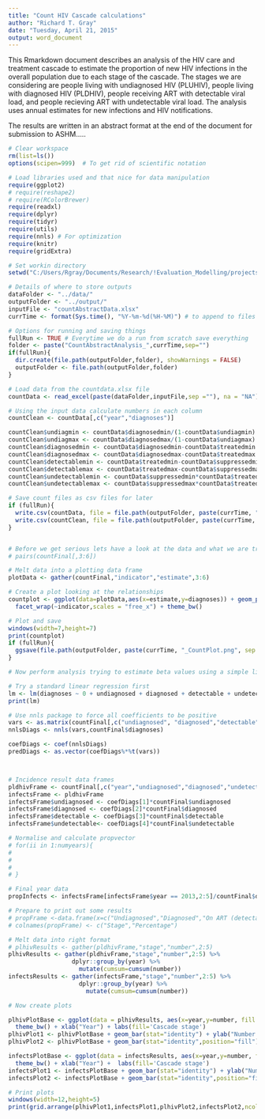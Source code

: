 ```yaml
---
title: "Count HIV Cascade calculations"
author: "Richard T. Gray"
date: "Tuesday, April 21, 2015"
output: word_document
---
```


This Rmarkdown document describes an analysis of the HIV care and treatment cascade to estimate the proportion of new HIV infections in the overall population due to each stage of the cascade. The stages we are considering are people living with undiagnosed HIV (PLUHIV), people living with diagnosed HIV (PLDHIV), people receiving ART with detectable viral load, and people recieving ART with undetectable viral load. The analysis uses annual estimates for new infections and HIV notifications. 

The results are written in an abstract format at the end of the document for submission to ASHM.....


```r
# Clear workspace
rm(list=ls()) 
options(scipen=999)  # To get rid of scientific notation

# Load libraries used and that nice for data manipulation
require(ggplot2)
# require(reshape2)
# require(RColorBrewer)
require(readxl)
require(dplyr)
require(tidyr)
require(utils)
require(nnls) # For optimization
require(knitr)
require(gridExtra)

# Set workin directory
setwd("C:/Users/Rgray/Documents/Research/!Evaluation_Modelling/projects/Care_Cascade_Calculations/code")

```

```r
# Details of where to store outputs
dataFolder <- "../data/"
outputFolder <- "../output/"
inputFile <- "countAbstractData.xlsx"
currTime <- format(Sys.time(), "%Y-%m-%d(%H-%M)") # to append to files

# Options for running and saving things
fullRun <- TRUE # Everytime we do a run from scratch save everything 
folder <- paste("CountAbstractAnalysis_",currTime,sep="")
if(fullRun){
  dir.create(file.path(outputFolder,folder), showWarnings = FALSE)
  outputFolder <- file.path(outputFolder,folder)
}

```


```r
# Load data from the countdata.xlsx file 
countData <- read_excel(paste(dataFolder,inputFile,sep =""), na = "NA")

# Using the input data calculate numbers in each column
countClean <- countData[,c("year","diagnoses")]

countClean$undiagmin <- countData$diagnosedmin/(1-countData$undiagmin)
countClean$undiagmax <- countData$diagnosedmax/(1-countData$undiagmax)
countClean$diagnosedmin <- countData$diagnosedmin-countData$treatedmin
countClean$diagnosedmax <- countData$diagnosedmax-countData$treatedmax
countClean$detectablemin <- countData$treatedmin-countData$suppressedmin*countData$treatedmin
countClean$detectablemax <- countData$treatedmax-countData$suppressedmax*countData$treatedma
countClean$undetectablemin <- countData$suppressedmin*countData$treatedmin
countClean$undetectablemax <- countData$suppressedmax*countData$treatedmax

# Save count files as csv files for later 
if (fullRun){
  write.csv(countData, file = file.path(outputFolder, paste(currTime, "_countRaw.csv", sep ="")))
  write.csv(countClean, file = file.path(outputFolder, paste(currTime, "_countFinal.csv", sep ="")))
}

```

```r

```

```r
# Before we get serious lets have a look at the data and what we are trying to do
# pairs(countFinal[,3:6])

# Melt data into a plotting data frame
plotData <- gather(countFinal,"indicator","estimate",3:6)

# Create a plot looking at the relationships
countplot <- ggplot(data=plotData,aes(x=estimate,y=diagnoses)) + geom_point() + 
  facet_wrap(~indicator,scales = "free_x") + theme_bw()

# Plot and save
windows(width=7,height=7)
print(countplot)
if (fullRun){
  ggsave(file.path(outputFolder, paste(currTime, "_CountPlot.png", sep ="")),width=7,height=7)
}

```

```r
# Now perform analysis trying to estimate beta values using a simple linear model

# Try a standard linear regression first
lm <- lm(diagnoses ~ 0 + undiagnosed + diagnosed + detectable + undetectable, data = countFinal)
print(lm)

# Use nnls package to force all coefficients to be positive
vars <- as.matrix(countFinal[,c("undiagnosed", "diagnosed","detectable","undetectable")])
nnlsDiags <- nnls(vars,countFinal$diagnoses)

coefDiags <- coef(nnlsDiags)
predDiags <- as.vector(coefDiags%*%t(vars))



# Incidence result data frames
pldhivFrame <- countFinal[,c("year","undiagnosed","diagnosed","undetectable","detectable")] # For plotting
infectsFrame <- pldhivFrame
infectsFrame$undiagnosed <- coefDiags[1]*countFinal$undiagnosed
infectsFrame$diagnosed <- coefDiags[2]*countFinal$diagnosed
infectsFrame$detectable <- coefDiags[3]*countFinal$detectable
infectsFrame$undetectable<- coefDiags[4]*countFinal$undetectable

# Normalise and calculate propvector
# for(ii in 1:numyears){ 
#   
#   
#   
# }

# Final year data
propInfects <- infectsFrame[infectsFrame$year == 2013,2:5]/countFinal$diagnoses

# Prepare to print out some results 
# propFrame <-data.frame(x=c("Undiagnosed","Diagnosed","On ART (detectable)","On ART (undetectable)"),y = 100*propInfects[1,])
# colnames(propFrame) <- c("Stage","Percentage")


```

```r
# Melt data into right format 
# plhivResults <- gather(pldhivFrame,"stage","number",2:5)
plhivResults <- gather(pldhivFrame,"stage","number",2:5) %>%
                  dplyr::group_by(year) %>%
                    mutate(cumsum=cumsum(number))
infectsResults <- gather(infectsFrame,"stage","number",2:5) %>%
                    dplyr::group_by(year) %>%
                      mutate(cumsum=cumsum(number))

# Now create plots 

plhivPlotBase <- ggplot(data = plhivResults, aes(x=year,y=number, fill = stage)) +
  theme_bw() + xlab("Year") + labs(fill='Cascade stage') 
plhivPlot1 <- plhivPlotBase + geom_bar(stat="identity") + ylab("Number PLDHIV") 
plhivPlot2 <- plhivPlotBase + geom_bar(stat="identity",position="fill") + ylab("Proportion PLDHIV") 

infectsPlotBase <- ggplot(data = infectsResults, aes(x=year,y=number, fill = stage))+
  theme_bw() + xlab("Year") +  labs(fill='Cascade stage')
infectsPlot1 <- infectsPlotBase + geom_bar(stat="identity") + ylab("Number Diagnoses")
infectsPlot2 <- infectsPlotBase + geom_bar(stat="identity",position="fill") + ylab("Proportion Diagnoses")

# Print plots
windows(width=12,height=5)
print(grid.arrange(plhivPlot1,infectsPlot1,plhivPlot2,infectsPlot2,ncol = 2))


```
